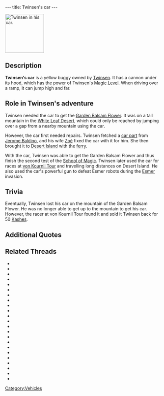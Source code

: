 ---
title: Twinsen's car
---

[[Image:Twincar.gif|right|126px|thumb|Twinsen in his car.]]
{{Quote|
Quote=The car's not working. Zoé said there's still a part she needs. She asked Baldino to make it for her.|
Character=Twinsen}}
==Description==
'''Twinsen's car''' is a yellow buggy owned by [[Twinsen]]. It has a cannon under its hood, which has the power of Twinsen's [[Magic Ball|Magic Level]]. When driving over a ramp, it can jump high and far.

==Role in Twinsen's adventure==
Twinsen needed the car to get the [[Garden Balsam Flower]]. It was on a tall mountain in the [[White Leaf Desert]], which could only be reached by jumping over a gap from a nearby mountain using the car. 

However, the car first needed repairs. Twinsen fetched a [[car part]] from [[Jerome Baldino]], and his wife [[Zoé]] fixed the car with it for him. She then brought it to [[Desert Island]] with the [[ferry]].

With the car, Twinsen was able to get the Garden Balsam Flower and thus finish the second test of the [[School of Magic]]. Twinsen later used the car for races at [[von Kournil Tour]] and travelling long distances on Desert Island. He also used the car's powerful gun to defeat Esmer robots during the [[Esmer]] invasion.

==Trivia==
Eventually, Twinsen lost his car on the mountain of the Garden Balsam Flower. He was no longer able to get up to the mountain to get his car. However, the racer at von Kournil Tour found it and sold it Twinsen back for 50 [[Kash]]es.

==Additional Quotes==
{{Quote|
Quote=Twinsen, if you want to try out the car, just go to the racetrack or the desert. As long as I'm here, I'm going to catch up on a little shopping. I'll meet you back at the house.|
Character=Zoé}}

==Related Threads==
* {{thread|id=11363|title=Yet another LBA 2 car bug}}
* {{thread|id=11024|title=some fun stuff and tips}}
* {{thread|id=7863|title=I just wanna drive :(}}
* {{thread|id=5936|title=Found the answer to the car bug}}
* {{thread|id=5184|title=Twinsen & Zoe again}}
* {{thread|id=4551|title=Stupid Car}}
* {{thread|id=1353|title=Women mechanics...? HAH!}}
* {{thread|id=368|title=Little Big Adventure 2}}
* {{thread|id=134|title=car crazyness}}
* {{thread|id=10843|title=My cars stuck!}}
* {{thread|id=4131|title=Losing the car... (LBA2)}}
* {{thread|id=7563|title=Destroy your car!}}
* {{thread|id=7029|title=a car problem}}
* {{thread|id=6611|title=Cool LBA 2 secret!}}
* {{thread|id=5643|title=I cannot get out of magic school.....}}
* {{thread|id=3835|title=Has anybody got into the city, and the graveyard with the car in LBA 2?}}
* {{thread|id=3557|title=Twinsens Car:LBA2}}
* {{thread|id=1912|title=Steering Twinsen's car}}
* {{thread|id=1618|title=Buying a car?}}
* {{thread|id=1342|title=Car in Cemetary, EDIT --> And Bald Mountain!!!}}
* {{thread|id=1437|title=If...}}
* {{post|id=82844|title=Lba3}}
* {{thread|id=11884|title=Sceen changing bug.}}

[[Category:Vehicles]]
